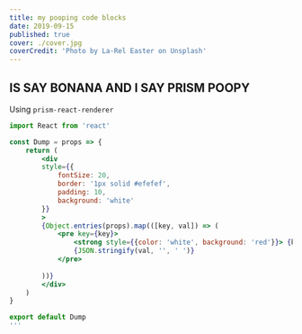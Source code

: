 ```yaml
---
title: my pooping code blocks
date: 2019-09-15
published: true
cover: ./cover.jpg
coverCredit: 'Photo by La-Rel Easter on Unsplash'
---
```


## IS SAY BONANA AND I SAY PRISM POOPY

Using `prism-react-renderer`

```jsx 
import React from 'react'

const Dump = props => {
    return (
        <div
        style={{
            fontSize: 20,
            border: '1px solid #efefef',
            padding: 10,
            background: 'white'
        }}
        >
        {Object.entries(props).map(([key, val]) => (
            <pre key={key}>
                <strong style={{color: 'white', background: 'red'}}> {key} 💩</strong>
                {JSON.stringify(val, '', ' ')}
            </pre>
            
        ))}
        </div>
    )
}

export default Dump
'''